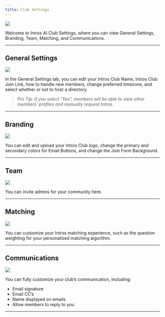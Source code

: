 ```yaml
---
title: Club Settings
---
```


![](/images/club-settings-1.png)

Welcome to Intros AI Club Settings, where you can view General Settings, Branding, Team, Matching, and Communications. 

---

## **General Settings** 

![](/images/club-settings-2.png)

In the General Settings tab, you can edit your Intros Club Name, Intros Club Join Link, how to handle new members, change preferred timezone, and select whether or not to host a directory.

> *Pro Tip: If you select “Yes”, members will be able to view other members’ profiles and manually request Intros.*
> 

---

## **Branding**

![](/images/club-settings-3.png)

You can edit and upload your Intros Club logo, change the primary and secondary colors for Email Buttons, and change the Join Form Background. 

---

## **Team**

![](/images/club-settings-4.png)

You can invite admins for your community here. 

---

## **Matching**

![](/images/club-settings-5.png)

You can customize your Intros matching experience, such as the question weighting for your personalized matching algorithm.

---

## **Communications**

![](/images/club-settings-6.png)

You can fully customize your club’s communication, including: 

- Email signature
- Email CC’s
- Name displayed on emails
- Allow members to reply to you

---
